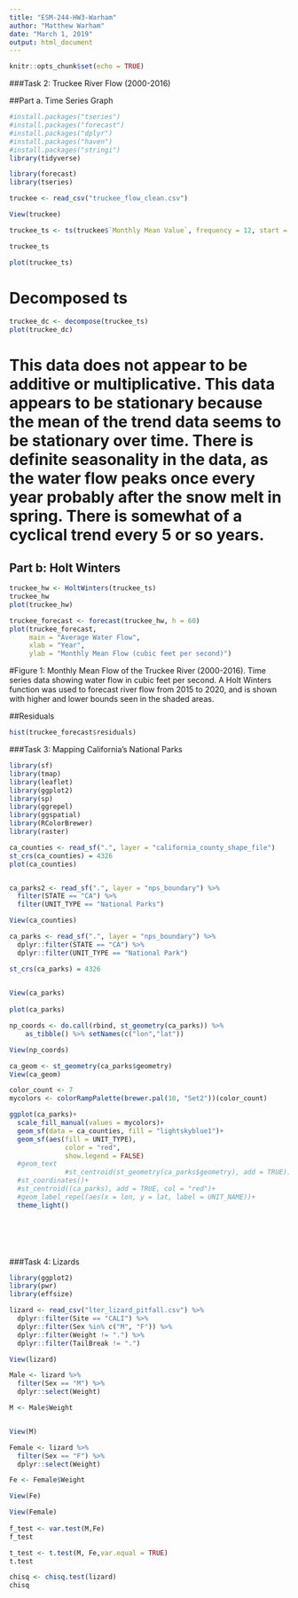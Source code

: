 ```yaml
---
title: "ESM-244-HW3-Warham"
author: "Matthew Warham"
date: "March 1, 2019"
output: html_document
---
```


```r
knitr::opts_chunk$set(echo = TRUE)
```

###Task 2: Truckee River Flow (2000-2016)

##Part a. Time Series Graph

```r

#install.packages("tseries")
#install.packages("forecast")
#install.packages("dplyr")
#install.packages("haven")
#install.packages("stringi")
library(tidyverse)

library(forecast)
library(tseries)

truckee <- read_csv("truckee_flow_clean.csv")

View(truckee)

```

```r

truckee_ts <- ts(truckee$`Monthly Mean Value`, frequency = 12, start = c(2000,1))

truckee_ts

plot(truckee_ts)

```


# Decomposed ts
```r

truckee_dc <- decompose(truckee_ts)
plot(truckee_dc)

```

# This data does not appear to be additive or multiplicative. This data appears to be stationary because the mean of the trend data seems to be stationary over time. There is definite seasonality in the data, as the water flow peaks once every year probably after the snow melt in spring. There is somewhat of a cyclical trend every 5 or so years.

## Part b: Holt Winters


```r

truckee_hw <- HoltWinters(truckee_ts)
truckee_hw
plot(truckee_hw)

truckee_forecast <- forecast(truckee_hw, h = 60)
plot(truckee_forecast,
     main = "Average Water Flow",
     xlab = "Year",
     ylab = "Monthly Mean Flow (cubic feet per second)")

```

#Figure 1: Monthly Mean Flow of the Truckee River (2000-2016). Time series data showing water flow in cubic feet per second. A Holt Winters function was used to forecast river flow from 2015 to 2020, and is shown with higher and lower bounds seen in the shaded areas. 

##Residuals

```r

hist(truckee_forecast$residuals)

```


###Task 3: Mapping California's National Parks

```r


library(sf)
library(tmap)
library(leaflet)
library(ggplot2)
library(sp)
library(ggrepel)
library(ggspatial)
library(RColorBrewer)
library(raster)

ca_counties <- read_sf(".", layer = "california_county_shape_file")
st_crs(ca_counties) = 4326
plot(ca_counties)


ca_parks2 <- read_sf(".", layer = "nps_boundary") %>%  
  filter(STATE == "CA") %>% 
  filter(UNIT_TYPE == "National Parks")

View(ca_counties)

ca_parks <- read_sf(".", layer = "nps_boundary") %>% 
  dplyr::filter(STATE == "CA") %>% 
  dplyr::filter(UNIT_TYPE == "National Park")

st_crs(ca_parks) = 4326

 
View(ca_parks)
  
plot(ca_parks)

np_coords <- do.call(rbind, st_geometry(ca_parks)) %>% 
    as_tibble() %>% setNames(c("lon","lat"))

View(np_coords)

ca_geom <- st_geometry(ca_parks$geometry)
View(ca_geom)

color_count <- 7
mycolors <- colorRampPalette(brewer.pal(10, "Set2"))(color_count)

ggplot(ca_parks)+
  scale_fill_manual(values = mycolors)+
  geom_sf(data = ca_counties, fill = "lightskyblue1")+
  geom_sf(aes(fill = UNIT_TYPE),
              color = "red",
              show.legend = FALSE)
  #geom_text
              #st_centroid(st_geometry(ca_parks$geometry), add = TRUE)) +
  #st_coordinates()+
  #st_centroid((ca_parks), add = TRUE, col = "red")+
  #geom_label_repel(aes(x = lon, y = lat, label = UNIT_NAME))+
  theme_light()
      






```

###Task 4: Lizards

```r

library(ggplot2)
library(pwr)
library(effsize)

lizard <- read_csv("lter_lizard_pitfall.csv") %>% 
  dplyr::filter(Site == "CALI") %>% 
  dplyr::filter(Sex %in% c("M", "F")) %>% 
  dplyr::filter(Weight != ".") %>% 
  dplyr::filter(TailBreak != ".")

View(lizard)

Male <- lizard %>%
  filter(Sex == "M") %>% 
  dplyr::select(Weight)

M <- Male$Weight


View(M)

Female <- lizard %>% 
  filter(Sex == "F") %>% 
  dplyr::select(Weight)

Fe <- Female$Weight

View(Fe)

View(Female)
  
f_test <- var.test(M,Fe)
f_test

t_test <- t.test(M, Fe,var.equal = TRUE)
t.test

chisq <- chisq.test(lizard)
chisq

```

